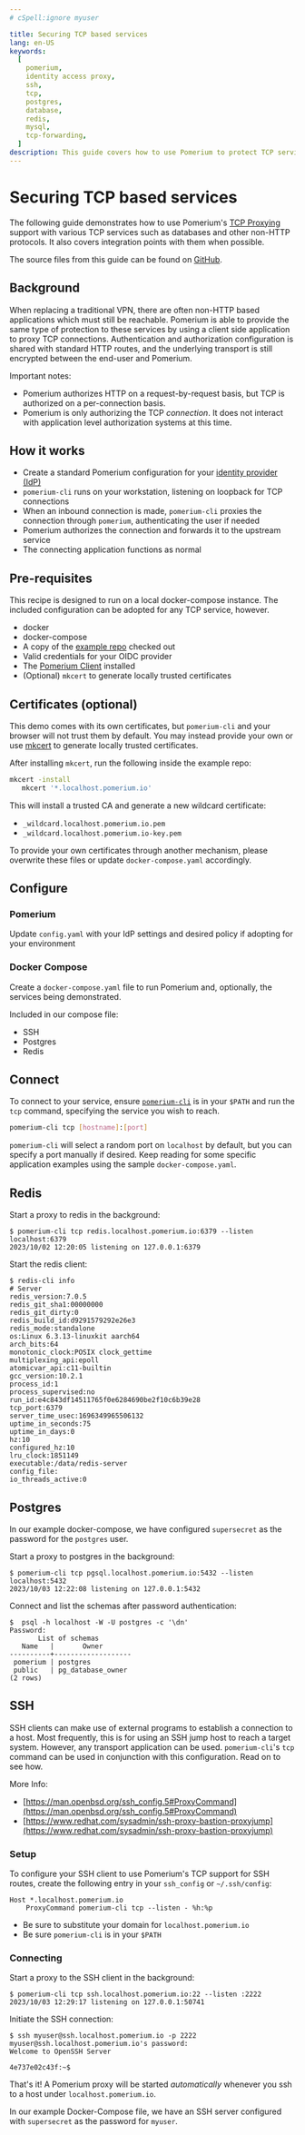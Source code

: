 ```yaml
---
# cSpell:ignore myuser

title: Securing TCP based services
lang: en-US
keywords:
  [
    pomerium,
    identity access proxy,
    ssh,
    tcp,
    postgres,
    database,
    redis,
    mysql,
    tcp-forwarding,
  ]
description: This guide covers how to use Pomerium to protect TCP services such as SSH, Postgres and Redis.
---
```



# Securing TCP based services

The following guide demonstrates how to use Pomerium's [TCP Proxying](/docs/capabilities/tcp) support with various TCP services such as databases and other non-HTTP protocols. It also covers integration points with them when possible.

The source files from this guide can be found on [GitHub](https://github.com/pomerium/pomerium/tree/main/examples/tcp/).

## Background

When replacing a traditional VPN, there are often non-HTTP based applications which must still be reachable. Pomerium is able to provide the same type of protection to these services by using a client side application to proxy TCP connections. Authentication and authorization configuration is shared with standard HTTP routes, and the underlying transport is still encrypted between the end-user and Pomerium.

Important notes:

- Pomerium authorizes HTTP on a request-by-request basis, but TCP is authorized on a per-connection basis.
- Pomerium is only authorizing the TCP _connection_. It does not interact with application level authorization systems at this time.

## How it works

- Create a standard Pomerium configuration for your [identity provider (IdP)](/docs/identity-providers)
- `pomerium-cli` runs on your workstation, listening on loopback for TCP connections
- When an inbound connection is made, `pomerium-cli` proxies the connection through `pomerium`, authenticating the user if needed
- Pomerium authorizes the connection and forwards it to the upstream service
- The connecting application functions as normal

## Pre-requisites

This recipe is designed to run on a local docker-compose instance. The included configuration can be adopted for any TCP service, however.

- docker
- docker-compose
- A copy of the [example repo](https://github.com/pomerium/pomerium/tree/main/examples/tcp/) checked out
- Valid credentials for your OIDC provider
- The [Pomerium Client](/docs/deploy/clients/pomerium-cli) installed
- (Optional) `mkcert` to generate locally trusted certificates

## Certificates (optional)

This demo comes with its own certificates, but `pomerium-cli` and your browser will not trust them by default. You may instead provide your own or use [mkcert](https://github.com/FiloSottile/mkcert) to generate locally trusted certificates.

After installing `mkcert`, run the following inside the example repo:

```bash
mkcert -install
   mkcert '*.localhost.pomerium.io'
```

This will install a trusted CA and generate a new wildcard certificate:

- `_wildcard.localhost.pomerium.io.pem`
- `_wildcard.localhost.pomerium.io-key.pem`

To provide your own certificates through another mechanism, please overwrite these files or update `docker-compose.yaml` accordingly.

## Configure

### Pomerium

Update `config.yaml` with your IdP settings and desired policy if adopting for your environment

<PomeriumConfig />

### Docker Compose

Create a `docker-compose.yaml` file to run Pomerium and, optionally, the services being demonstrated.

Included in our compose file:

- SSH
- Postgres
- Redis

<DockerCompose />

## Connect

To connect to your service, ensure [`pomerium-cli`](/docs/deploy/clients/pomerium-cli) is in your `$PATH` and run the `tcp` command, specifying the service you wish to reach.

```bash
pomerium-cli tcp [hostname]:[port]
```

`pomerium-cli` will select a random port on `localhost` by default, but you can specify a port manually if desired. Keep reading for some specific application examples using the sample `docker-compose.yaml`.

## Redis

Start a proxy to redis in the background:

```shell-session
$ pomerium-cli tcp redis.localhost.pomerium.io:6379 --listen localhost:6379
2023/10/02 12:20:05 listening on 127.0.0.1:6379
```

Start the redis client:

```shell-session
$ redis-cli info
# Server
redis_version:7.0.5
redis_git_sha1:00000000
redis_git_dirty:0
redis_build_id:d9291579292e26e3
redis_mode:standalone
os:Linux 6.3.13-linuxkit aarch64
arch_bits:64
monotonic_clock:POSIX clock_gettime
multiplexing_api:epoll
atomicvar_api:c11-builtin
gcc_version:10.2.1
process_id:1
process_supervised:no
run_id:e4c843df14511765f0e6284690be2f10c6b39e28
tcp_port:6379
server_time_usec:1696349965506132
uptime_in_seconds:75
uptime_in_days:0
hz:10
configured_hz:10
lru_clock:1851149
executable:/data/redis-server
config_file:
io_threads_active:0
```

## Postgres

In our example docker-compose, we have configured `supersecret` as the password for the `postgres` user.

Start a proxy to postgres in the background:

```shell-session
$ pomerium-cli tcp pgsql.localhost.pomerium.io:5432 --listen localhost:5432
2023/10/03 12:22:08 listening on 127.0.0.1:5432
```

Connect and list the schemas after password authentication:

```shell-session
$  psql -h localhost -W -U postgres -c '\dn'
Password:
       List of schemas
   Name   |       Owner
----------+-------------------
 pomerium | postgres
 public   | pg_database_owner
(2 rows)
```

## SSH

SSH clients can make use of external programs to establish a connection to a host. Most frequently, this is for using an SSH jump host to reach a target system. However, any transport application can be used. `pomerium-cli`'s `tcp` command can be used in conjunction with this configuration. Read on to see how.

More Info:

- [https://man.openbsd.org/ssh_config.5#ProxyCommand](https://man.openbsd.org/ssh_config.5#ProxyCommand)
- [https://www.redhat.com/sysadmin/ssh-proxy-bastion-proxyjump](https://www.redhat.com/sysadmin/ssh-proxy-bastion-proxyjump)

### Setup

To configure your SSH client to use Pomerium's TCP support for SSH routes, create the following entry in your `ssh_config` or `~/.ssh/config`:

```
Host *.localhost.pomerium.io
    ProxyCommand pomerium-cli tcp --listen - %h:%p
```

- Be sure to substitute your domain for `localhost.pomerium.io`
- Be sure `pomerium-cli` is in your `$PATH`

### Connecting

Start a proxy to the SSH client in the background:

```shell-session
$ pomerium-cli tcp ssh.localhost.pomerium.io:22 --listen :2222
2023/10/03 12:29:17 listening on 127.0.0.1:50741
```

Initiate the SSH connection:

```shell-session
$ ssh myuser@ssh.localhost.pomerium.io -p 2222
myuser@ssh.localhost.pomerium.io's password:
Welcome to OpenSSH Server

4e737e02c43f:~$
```

That's it! A Pomerium proxy will be started _automatically_ whenever you ssh to a host under `localhost.pomerium.io`.

In our example Docker-Compose file, we have an SSH server configured with `supersecret` as the password for `myuser`.

